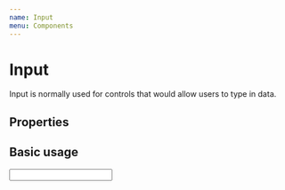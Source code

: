 ```yaml
---
name: Input
menu: Components
---
```



# Input

Input is normally used for controls that would allow users to type in data.

## Properties

<Props of={Input} />

## Basic usage

<Playground>
  <Input />
</Playground>
